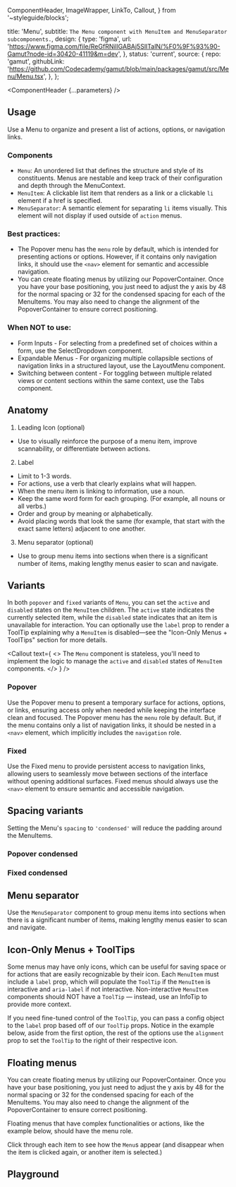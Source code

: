 
  ComponentHeader,
  ImageWrapper,
  LinkTo,
  Callout,
} from '~styleguide/blocks';


  title: 'Menu',
  subtitle: `The Menu component with MenuItem and MenuSeparator subcomponents.`,
  design: {
    type: 'figma',
    url: 'https://www.figma.com/file/ReGfRNillGABAj5SlITalN/%F0%9F%93%90-Gamut?node-id=30420-41119&m=dev',
  },
  status: 'current',
  source: {
    repo: 'gamut',
    githubLink:
      'https://github.com/Codecademy/gamut/blob/main/packages/gamut/src/Menu/Menu.tsx',
  },
};

<Meta of={MenuStories} />

<ComponentHeader {...parameters} />

## Usage

Use a Menu to organize and present a list of actions, options, or navigation links.

### Components

- `Menu`: An unordered list that defines the structure and style of its constituents. Menus are nestable and keep track of their configuration and depth through the MenuContext.
- `MenuItem`: A clickable list item that renders as a link or a clickable `li` element if a href is specified.
- `MenuSeparator`: A semantic element for separating `li` items visually. This element will not display if used outside of `action` menus.

### Best practices:

- The Popover menu has the `menu` role by default, which is intended for presenting actions or options. However, if it contains only navigation links, it should use the `<nav>` element for semantic and accessible navigation.
- You can create floating menus by utilizing our <LinkTo id="Atoms/PopoverContainer">PopoverContainer</LinkTo>. Once you have your base positioning, you just need to adjust the y axis by 48 for the normal spacing or 32 for the condensed spacing for each of the MenuItems. You may also need to change the alignment of the PopoverContainer to ensure correct positioning.

### When NOT to use:

- Form Inputs - For selecting from a predefined set of choices within a form, use the SelectDropdown component.
- Expandable Menus - For organizing multiple collapsible sections of navigation links in a structured layout, use the LayoutMenu component.
- Switching between content - For toggling between multiple related views or content sections within the same context, use the Tabs component.

## Anatomy

<ImageWrapper src="./molecules/menuAnatomy.png" alt="Menu Anatomy diagram" />

1. Leading Icon (optional)

- Use to visually reinforce the purpose of a menu item, improve scannability, or differentiate between actions.

2. Label

- Limit to 1-3 words.
- For actions, use a verb that clearly explains what will happen.
- When the menu item is linking to information, use a noun.
- Keep the same word form for each grouping. (For example, all nouns or all verbs.)
- Order and group by meaning or alphabetically.
- Avoid placing words that look the same (for example, that start with the exact same letters) adjacent to one another.

3. Menu separator (optional)

- Use to group menu items into sections when there is a significant number of items, making lengthy menus easier to scan and navigate.

## Variants

In both `popover` and `fixed` variants of `Menu`, you can set the `active` and `disabled` states on the `MenuItem` children. The `active` state indicates the currently selected item, while the `disabled` state indicates that an item is unavailable for interaction. You can optionally use the `label` prop to render a ToolTip explaining why a `MenuItem` is disabled—see the "Icon-Only Menus + ToolTips" section for more details.

<Callout
  text={
    <>
      The <code>Menu</code> component is stateless, you'll need to implement the
      logic to manage the <code>active</code> and <code>disabled</code> states
      of <code>MenuItem</code> components.
    </>
  }
/>

### Popover

Use the Popover menu to present a temporary surface for actions, options, or links, ensuring access only when needed while keeping the interface clean and focused. The Popover menu has the `menu` role by default. But, if the menu contains only a list of navigation links, it should be nested in a `<nav>` element, which implicitly includes the `navigation` role.

<Canvas of={MenuStories.Popover} />

### Fixed

Use the Fixed menu to provide persistent access to navigation links, allowing users to seamlessly move between sections of the interface without opening additional surfaces. Fixed menus should always use the `<nav>` element to ensure semantic and accessible navigation.

<Canvas of={MenuStories.Fixed} />

## Spacing variants

Setting the Menu's `spacing` to `'condensed'` will reduce the padding around the MenuItems.

### Popover condensed

<Canvas of={MenuStories.PopoverCondensed} />

### Fixed condensed

<Canvas of={MenuStories.FixedCondensed} />

## Menu separator

Use the `MenuSeparator` component to group menu items into sections when there is a significant number of items, making lengthy menus easier to scan and navigate.

<Canvas of={MenuStories.PopoverMenuSeparator} />
<Canvas of={MenuStories.FixedMenuSeparator} />

## Icon-Only Menus + ToolTips

Some menus may have only icons, which can be useful for saving space or for actions that are easily recognizable by their icon. Each `MenuItem` must include a `label` prop, which will populate the `ToolTip` if the `MenuItem` is interactive and `aria-label` if not interactive. Non-interactive `MenuItem` components should NOT have a `ToolTip` — instead, use an <LinkTo id="Molecules/Tips/InfoTip">InfoTip</LinkTo> to provide more context.

If you need fine-tuned control of the `ToolTip`, you can pass a config object to the `label` prop based off of our `ToolTip` props. Notice in the example below, aside from the first option, the rest of the options use the `alignment` prop to set the `ToolTip` to the right of their respective icon.

<Canvas of={MenuStories.IconMenu} />

## Floating menus

You can create floating menus by utilizing our <LinkTo id="Atoms/PopoverContainer">PopoverContainer</LinkTo>. Once you have your base positioning, you just need to adjust the y axis by 48 for the normal spacing or 32 for the condensed spacing for each of the MenuItems. You may also need to change the alignment of the PopoverContainer to ensure correct positioning.

Floating menus that have complex functionalities or actions, like the example below, should have the menu role.

Click through each item to see how the `Menu`s appear (and disappear when the item is clicked again, or another item is selected.)

<Canvas of={MenuStories.FloatingMenuExample} />

## Playground

<Canvas sourceState="shown" of={MenuStories.Default} />

<Controls />
